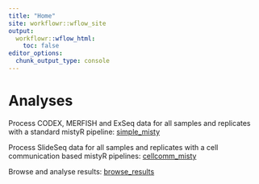 ```yaml
---
title: "Home"
site: workflowr::wflow_site
output:
  workflowr::wflow_html:
    toc: false
editor_options:
  chunk_output_type: console
---
```


# Analyses

Process CODEX, MERFISH and ExSeq data for all samples and replicates with a standard mistyR pipeline: [simple_misty](simple_misty.html)

Process SlideSeq data for all samples and replicates with a cell communication based mistyR pipelines: [cellcomm_misty](cellcomm_misty.html)

Browse and analyse results: [browse_results](browse_results.html)
